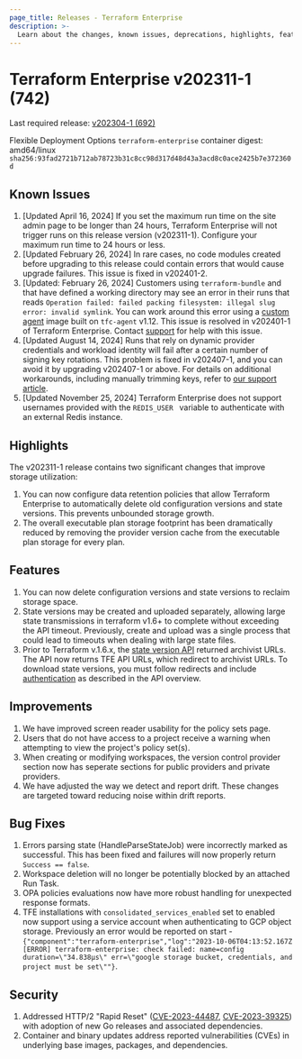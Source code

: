 ```yaml
---
page_title: Releases - Terraform Enterprise
description: >-
  Learn about the changes, known issues, deprecations, highlights, features, improvements, bug fixes, and security fixes for the v202311-1 (742) release.
---
```


# Terraform Enterprise v202311-1 (742)

Last required release: [v202304-1 (692)](/terraform/enterprise/releases/2023/v202304-1)

Flexible Deployment Options `terraform-enterprise` container digest: amd64/linux `sha256:93fad2721b712ab78723b31c8cc98d317d48d43a3acd8c0ace2425b7e372360d`

## Known Issues
1. [Updated April 16, 2024] If you set the maximum run time on the site admin page to be longer than 24 hours, Terraform Enterprise will not trigger runs on this release version (v202311-1). Configure your maximum run time to 24 hours or less. 
1. [Updated February 26, 2024] In rare cases, no code modules created before upgrading to this release could contain errors that would cause upgrade failures. This issue is fixed in v202401-2.
1. [Updated: February 26, 2024] Customers using `terraform-bundle` and that have defined a working directory may see an error in their runs that reads `Operation failed: failed packing filesystem: illegal slug error: invalid symlink`. You can work around this error using a [custom agent](/terraform/enterprise/flexible-deployments/install/custom-image) image built on `tfc-agent` v1.12. This issue is resolved in v202401-1 of Terraform Enterprise. Contact [support](https://support.hashicorp.com) for help with this issue. 
1. [Updated August 14, 2024] Runs that rely on dynamic provider credentials and workload identity will fail after a certain number of signing key rotations. This problem is fixed in v202407-1, and you can avoid it by upgrading v202407-1 or above. For details on additional workarounds, including manually trimming keys, refer to [our support article](https://support.hashicorp.com/hc/en-us/articles/31715716966419-Issue-with-OIDC-Vault-key-rotation-mechanism-to-incorrectly-identify-the-newest-signing-key).
2. [Updated November 25, 2024] Terraform Enterprise does not support usernames provided with the  `REDIS_USER ` variable to  authenticate with an external Redis instance.

## Highlights
The v202311-1 release contains two significant changes that improve storage utilization:
1. You can now configure data retention policies that allow Terraform Enterprise to automatically delete old configuration versions and state versions. This prevents unbounded storage growth.
1. The overall executable plan storage footprint has been dramatically reduced by removing the provider version cache from the executable plan storage for every plan.

## Features
1. You can now delete configuration versions and state versions to reclaim storage space.
1. State versions may be created and uploaded separately, allowing large state transmissions in terraform v1.6+ to complete without exceeding the API timeout. Previously, create and upload was a single process that could lead to timeouts when dealing with large state files.
1. Prior to Terraform v.1.6.x, the [state version API](/terraform/enterprise/api-docs/state-versions#attributes) returned archivist URLs. The API now returns TFE API URLs, which redirect to archivist URLs. To download state versions, you must follow redirects and include [authentication](/terraform/enterprise/api-docs#authentication) as described in the API overview.

## Improvements
1. We have improved screen reader usability for the policy sets page.
1. Users that do not have access to a project receive a warning when attempting to view the project's policy set(s).
1. When creating or modifying workspaces, the version control provider section now has seperate sections for public providers and private providers.
1. We have adjusted the way we detect and report drift.  These changes are targeted toward reducing noise within drift reports.

## Bug Fixes
1. Errors parsing state (HandleParseStateJob) were incorrectly marked as successful. This has been fixed and failures will now properly return `Success == false`.
1. Workspace deletion will no longer be potentially blocked by an attached Run Task.
1. OPA policies evaluations now have more robust handling for unexpected response formats.
1. TFE installations with `consolidated_services_enabled` set to enabled now support using a service account when authenticating to GCP object storage. Previously an error would be reported on start - `{"component":"terraform-enterprise","log":"2023-10-06T04:13:52.167Z [ERROR] terraform-enterprise: check failed: name=config duration=\"34.838µs\" err=\"google storage bucket, credentials, and project must be set\""}`.

## Security
1. Addressed HTTP/2 "Rapid Reset" ([CVE-2023-44487](https://cve.mitre.org/cgi-bin/cvename.cgi?name=CVE-2023-44487), [CVE-2023-39325](https://cve.mitre.org/cgi-bin/cvename.cgi?name=CVE-2023-39325)) with adoption of new Go releases and associated dependencies.
1. Container and binary updates address reported vulnerabilities (CVEs) in underlying base images, packages, and dependencies.
